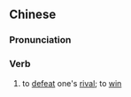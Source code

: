 {{also|胜出}}
==Chinese==
{{zh-forms|s=胜出}}

===Pronunciation===
{{zh-pron
|m=shèngchū
|c=sing3 ceot1
|mn=qz,xm,zz:sèng-chhut
|cat=v
}}

===Verb===
{{zh-verb}}

# to [[defeat]] one's [[rival]]; to [[win]]